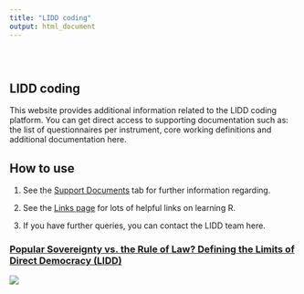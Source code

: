 ```yaml
---
title: "LIDD coding"
output: html_document
---
```


<style type="text/css">
.title {
  display: none;
}

#getting-started img {
  margin-right: 10px;
}

</style>

<div class="row" style="padding-top: 30px;">
<div class="col-sm-6">

# **LIDD coding**

This website provides additional information related to the LIDD coding platform. You can get direct access to supporting documentation such as:
the list of questionnaires per instrument, core working definitions and additional documentation here. 

## How to use

1. See the [Support Documents](https://github.com/CrumpLab/LabJournalWebsite) tab for further information regarding. 

2. See the [Links page](https://crumplab.github.io/LabJournalWebsite/Links.html) for lots of helpful links on learning R.

3. If you have further queries, you can contact the LIDD team here.


</div>
<div class="col-sm-6">

### [Popular Sovereignty vs. the Rule of Law? Defining the Limits of Direct Democracy (LIDD)](https://www.ivr.uzh.ch/en/institutsmitglieder/moeckli/Research-project-LIDD.html)

<a href = "https://fmendez72.github.io/FM_webtest/">
![](images/lidd2.png)
</a>
</div>
